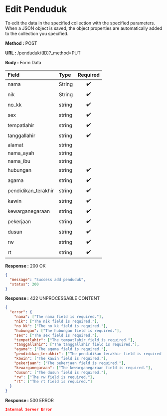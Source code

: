 
# Edit Penduduk

To edit the data in the specified collection with the specified parameters.
When a JSON object is saved, the object properties are automatically added to the collection you specified.

**Method :** <Badge variant="success">POST</Badge>

**URL :** <Badge variant="dark">/penduduk/(ID)?_method=PUT</Badge>

**Body :** <Badge variant="warning">Form Data</Badge>

| Field               | Type    | Required |
| :----------         | :------ | :------: |
| nama                | String  |    ✔️    |
| nik                 | String  |    ✔️    |
| no_kk               | string  |    ✔️    |
| sex                 | string  |    ✔️    |
| tempatlahir         | string  |    ✔️    |
| tanggallahir        | string  |    ✔️    |
| alamat              | string  |           |
| nama_ayah           | string  |           |
| nama_ibu            | string  |           |
| hubungan            | string  |    ✔️    |
| agama               | string  |    ✔️    |
| pendidikan_terakhir | string  |    ✔️    |
| kawin               | string  |    ✔️    |
| kewarganegaraan     | string  |    ✔️    |
| pekerjaan           | string  |    ✔️    |
| dusun               | string  |    ✔️    |
| rw                  | string  |    ✔️    |
| rt                  | string  |    ✔️    |

**Response :** <BadgeOutline variant="success">200 OK</BadgeOutline>

```json
{
  "message": "Success add penduduk",
  "status": 200
}
```

**Response :** <BadgeOutline variant="info">422 UNPROCESSABLE CONTENT</BadgeOutline>

```json
{
  "error": {
    "nama": ["The nama field is required."],
    "nik": ["The nik field is required."],
    "no_kk": ["The no kk field is required."],
    "hubungan": ["The hubungan field is required."],
    "sex": ["The sex field is required."],
    "tempatlahir": ["The tempatlahir field is required."],
    "tanggallahir": ["The tanggallahir field is required."],
    "agama": ["The agama field is required."],
    "pendidikan_terakhir": ["The pendidikan terakhir field is required."],
    "kawin": ["The kawin field is required."],
    "pekerjaan": ["The pekerjaan field is required."],
    "kewarganegaraan": ["The kewarganegaraan field is required."],
    "dusun": ["The dusun field is required."],
    "rw": ["The rw field is required."],
    "rt": ["The rt field is required."]
  }
}
```

**Response :** <BadgeOutline variant="danger">500 ERROR</BadgeOutline>

```json
Internal Server Error
```

